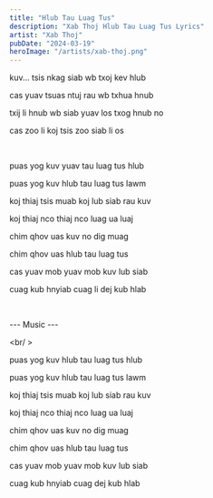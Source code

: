 ```yaml
---
title: "Hlub Tau Luag Tus"
description: "Xab Thoj Hlub Tau Luag Tus Lyrics"
artist: "Xab Thoj"
pubDate: "2024-03-19"
heroImage: "/artists/xab-thoj.png"
---
```


kuv... tsis nkag siab wb txoj kev hlub

cas yuav tsuas ntuj rau wb txhua hnub

txij li hnub wb siab yuav los txog hnub no

cas zoo li koj tsis zoo siab li os

<br />

puas yog kuv yuav tau luag tus hlub

puas yog kuv hlub tau luag tus lawm

koj thiaj tsis muab koj lub siab rau kuv

koj thiaj nco thiaj nco luag ua luaj

chim qhov uas kuv no dig muag

chim qhov uas hlub tau luag tus

cas yuav mob yuav mob kuv lub siab

cuag kub hnyiab cuag li dej kub hlab

<br />

--- Music ---

<br/ >

puas yog kuv hlub tau luag tus hlub

puas yog kuv hlub tau luag tus lawm

koj thiaj tsis muab koj lub siab rau kuv

koj thiaj nco thiaj nco luag ua luaj

chim qhov uas kuv no dig muag

chim qhov uas hlub tau luag tus

cas yuav mob yuav mob kuv lub siab

cuag kub hnyiab cuag dej kub hlab
